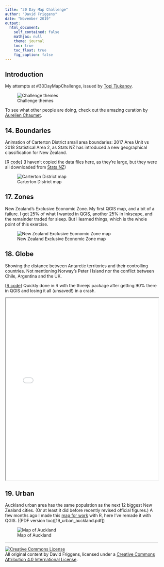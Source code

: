 ```yaml
---
title: "30 Day Map Challenge"
author: "David Friggens"
date: "November 2019"
output:
  html_document:
    self_contained: false
    mathjax: null
    theme: journal
    toc: true
    toc_float: true
    fig_caption: false
---
```


## Introduction

My attempts at #30DayMapChallenge, issued by
[Topi Tjukanov](https://twitter.com/tjukanov/status/1187713840550744066).

![Challenge themes](challenge.jpg)

To see what other people are doing, check out the amazing curation by
[Aurelien Chaumet](https://public.tableau.com/profile/aurelien.chaumet#!/vizhome/30daymapchallenge/30DayMapChallenge-Week1?publish=yes).


## 14. Boundaries

Animation of Carterton District small area boundaries:
2017 Area Unit vs 2018 Statistical Area 2, as Stats NZ
has introduced a new geographical classification for
New Zealand.

[[R code](14_boundaries_carterton.R)]
(I haven't copied the data files here, as they're large, but
they were all downloaded from [Stats NZ](stats.govt.nz))

![Carterton District map](14_boundaries_carterton.gif)


## 17. Zones

New Zealand's Exclusive Economic Zone. My first QGIS map,
and a bit of a failure. I got 25% of what I wanted in QGIS,
another 25% in Inkscape, and the remainder traded for sleep.
But I learned things, which is the whole point of this
exercise.

![New Zealand Exclusive Economic Zone map](17_zones_nzeez.png)


## 18. Globe

Showing the distance between Antarctic territories and
their controlling countries. Not mentioning Norway's
Peter I Island nor the conflict between Chile, Argentina
and the UK.

[[R code](18_globe_antarctica.R)]
Quickly done in R with the threejs package after getting
90% there in QGIS and losing it all (unsaved!) in a crash.

<iframe src="18_globe_antarctica.html" width="100%" height="600px"></iframe>


## 19. Urban

Auckland urban area has the same population as the next 12 biggest New Zealand
cities. (Or at least it did before recently revised official figures.)
A few months ago I made this [map for work](http://www.infometrics.co.nz/chart-month-auckland-big/)
with R, here I've remade it with QGIS.
((PDF version too)[19_urban_auckland.pdf])

![Map of Auckland](19_urban_auckland.png)




<hr />

<footer>
<p><a rel="license" href="http://creativecommons.org/licenses/by/4.0/"><img alt="Creative Commons License" style="border-width:0" src="cc.png" /></a><br />All original content by David Friggens, licensed under a <a rel="license" href="http://creativecommons.org/licenses/by/4.0/">Creative Commons Attribution 4.0 International License</a>.</p>
</footer>

<script>
  (function(i,s,o,g,r,a,m){i['GoogleAnalyticsObject']=r;i[r]=i[r]||function(){
  (i[r].q=i[r].q||[]).push(arguments)},i[r].l=1*new Date();a=s.createElement(o),
  m=s.getElementsByTagName(o)[0];a.async=1;a.src=g;m.parentNode.insertBefore(a,m)
  })(window,document,'script','https://www.google-analytics.com/analytics.js','ga');
  ga('create', 'UA-30013353-2', 'auto');
  ga('send', 'pageview');
</script>